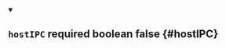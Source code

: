 
<details className="config-field" data-expandable="false" open>
<summary>

## `hostIPC` <span className="config-field-required" data-required="false">required</span> <span className="config-field-type">boolean</span> <span className="config-field-default">false</span> <span className="config-field-enum"></span> {#hostIPC}



</summary>



</details>

